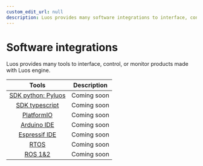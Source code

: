 ```yaml
---
custom_edit_url: null
description: Luos provides many software integrations to interface, control, or monitor products made with Luos engine.
---
```


# Software integrations

Luos provides many tools to interface, control, or monitor products made with Luos engine.

|  Tools                                             |  Description                                       |
| :------------------------------------------------: | :------------------------------------------------: |
| [SDK python: Pyluos](/docs/tools/pyluos)           | Coming soon                                        |
| [SDK typescript](https://github.com/Luos-io/sdk-ts)| Coming soon                                        |
| [PlatformIO](/tutorials/pio)                       | Coming soon                                        |
| [Arduino IDE](/tutorials/arduino)                  | Coming soon                                        |
| [Espressif IDE](/tutorials/esp)                    | Coming soon                                        |
| [RTOS](/tutorials/freertos)                        | Coming soon                                        |
| [ROS 1&2](/docs/tools/ros)                         | Coming soon                                        |
